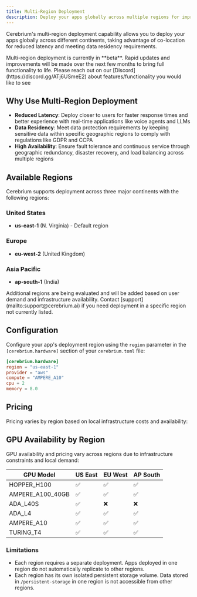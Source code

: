 ```yaml
---
title: Multi-Region Deployment
description: Deploy your apps globally across multiple regions for improved latency and data residency compliance
---
```


Cerebrium's multi-region deployment capability allows you to deploy your apps globally across different continents, taking advantage of co-location for reduced latency and meeting data residency requirements.

<Warning>
  Multi-region deployment is currently in **beta**. Rapid updates and
  improvements will be made over the next few months to bring full functionality
  to life. Please reach out on our [Discord](https://discord.gg/ATj6USmeE2)
  about features/functionality you would like to see
</Warning>

## Why Use Multi-Region Deployment

- **Reduced Latency**: Deploy closer to users for faster response times and better experience with real-time applications like voice agents and LLMs
- **Data Residency**: Meet data protection requirements by keeping sensitive data within specific geographic regions to comply with regulations like GDPR and CCPA
- **High Availability**: Ensure fault tolerance and continuous service through geographic redundancy, disaster recovery, and load balancing across multiple regions

## Available Regions

Cerebrium supports deployment across three major continents with the following regions:

### United States

- **us-east-1** (N. Virginia) - Default region

### Europe

- **eu-west-2** (United Kingdom)

### Asia Pacific

- **ap-south-1** (India)

<Info>
  Additional regions are being evaluated and will be added based on user demand
  and infrastructure availability. Contact
  [support](mailto:support@cerebrium.ai) if you need deployment in a specific
  region not currently listed.
</Info>

## Configuration

Configure your app's deployment region using the `region` parameter in the `[cerebrium.hardware]` section of your `cerebrium.toml` file:

```toml
[cerebrium.hardware]
region = "us-east-1"
provider = "aws"
compute = "AMPERE_A10"
cpu = 2
memory = 8.0
```

## Pricing

Pricing varies by region based on local infrastructure costs and availability:

## GPU Availability by Region

GPU availability and pricing vary across regions due to infrastructure constraints and local demand:

| GPU Model        | US East | EU West | AP South |
| ---------------- | ------- | ------- | -------- |
| HOPPER_H100      | ✅      | ✅      | ✅       |
| AMPERE_A100_40GB | ✅      | ✅      | ✅       |
| ADA_L40S         | ✅      | ❌      | ❌       |
| ADA_L4           | ✅      | ✅      | ✅       |
| AMPERE_A10       | ✅      | ✅      | ✅       |
| TURING_T4        | ✅      | ✅      | ✅       |

### Limitations

- Each region requires a separate deployment. Apps deployed in one region do not automatically replicate to other regions.
- Each region has its own isolated persistent storage volume. Data stored in `/persistent-storage` in one region is not accessible
  from other regions.
